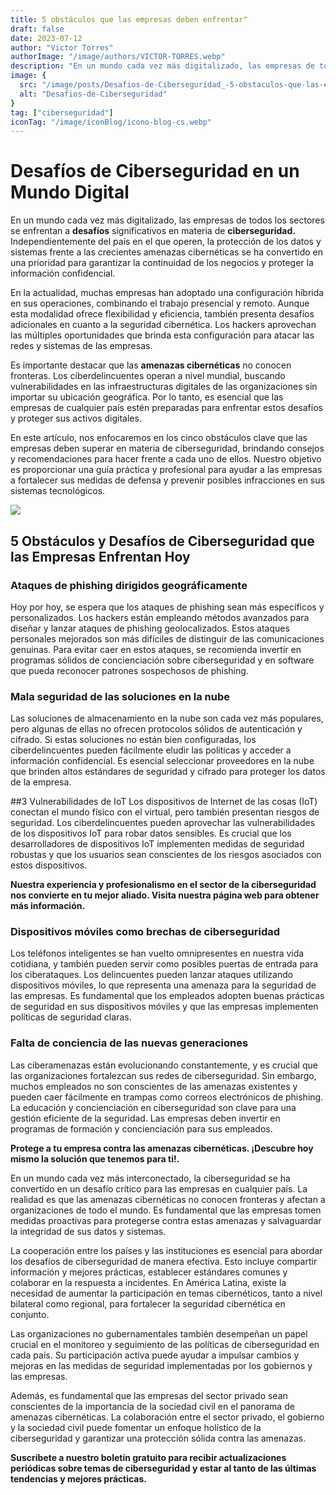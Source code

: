 ```yaml
---
title: 5 obstáculos que las empresas deben enfrentar"
draft: false
date: 2023-07-12
author: "Victor Torres"
authorImage: "/image/authors/VICTOR-TORRES.webp"
description: "En un mundo cada vez más digitalizado, las empresas de todos los sectores se enfrentan a desafíos significativos en materia de ciberseguridad. Independientemente del país en el que operen, la protección de los datos y sistemas frente a las crecientes amenazas cibernéticas se ha convertido en una prioridad para garantizar la continuidad de los negocios y proteger la información confidencial."
image: {
  src: "/image/posts/Desafios-de-Ciberseguridad_-5-obstaculos-que-las-empresas-deben-enfrentar.webp",
  alt: "Desafios-de-Ciberseguridad"
}
tag: ["ciberseguridad"]
iconTag: "/image/iconBlog/icono-blog-cs.webp"
---
```



# Desafíos de Ciberseguridad en un Mundo Digital

En un mundo cada vez más digitalizado, las empresas de todos los sectores se enfrentan a **desafíos** significativos en materia de **ciberseguridad.** Independientemente del país en el que operen, la protección de los datos y sistemas frente a las crecientes amenazas cibernéticas se ha convertido en una prioridad para garantizar la continuidad de los negocios y proteger la información confidencial.

En la actualidad, muchas empresas han adoptado una configuración híbrida en sus operaciones, combinando el trabajo presencial y remoto. Aunque esta modalidad ofrece flexibilidad y eficiencia, también presenta desafíos adicionales en cuanto a la seguridad cibernética. Los hackers aprovechan las múltiples oportunidades que brinda esta configuración para atacar las redes y sistemas de las empresas.

Es importante destacar que las **amenazas cibernéticas** no conocen fronteras. Los ciberdelincuentes operan a nivel mundial, buscando vulnerabilidades en las infraestructuras digitales de las organizaciones sin importar su ubicación geográfica. Por lo tanto, es esencial que las empresas de cualquier país estén preparadas para enfrentar estos desafíos y proteger sus activos digitales.

En este artículo, nos enfocaremos en los cinco obstáculos clave que las empresas deben superar en materia de ciberseguridad, brindando consejos y recomendaciones para hacer frente a cada uno de ellos. Nuestro objetivo es proporcionar una guía práctica y profesional para ayudar a las empresas a fortalecer sus medidas de defensa y prevenir posibles infracciones en sus sistemas tecnológicos.

![](/image/posts/Desafios-de-Ciberseguridad_-5-obstaculos-que-las-empresas-deben-enfrentar.webp)

## 5 Obstáculos y Desafíos de Ciberseguridad que las Empresas Enfrentan Hoy

### Ataques de phishing dirigidos geográficamente

Hoy por hoy, se espera que los ataques de phishing sean más específicos y personalizados. Los hackers están empleando métodos avanzados para diseñar y lanzar ataques de phishing geolocalizados. Estos ataques personales mejorados son más difíciles de distinguir de las comunicaciones genuinas. Para evitar caer en estos ataques, se recomienda invertir en programas sólidos de concienciación sobre ciberseguridad y en software que pueda reconocer patrones sospechosos de phishing.

### Mala seguridad de las soluciones en la nube
Las soluciones de almacenamiento en la nube son cada vez más populares, pero algunas de ellas no ofrecen protocolos sólidos de autenticación y cifrado. Si estas soluciones no están bien configuradas, los ciberdelincuentes pueden fácilmente eludir las políticas y acceder a información confidencial. Es esencial seleccionar proveedores en la nube que brinden altos estándares de seguridad y cifrado para proteger los datos de la empresa.

##3 Vulnerabilidades de IoT
Los dispositivos de Internet de las cosas (IoT) conectan el mundo físico con el virtual, pero también presentan riesgos de seguridad. Los ciberdelincuentes pueden aprovechar las vulnerabilidades de los dispositivos IoT para robar datos sensibles. Es crucial que los desarrolladores de dispositivos IoT implementen medidas de seguridad robustas y que los usuarios sean conscientes de los riesgos asociados con estos dispositivos.

**Nuestra experiencia y profesionalismo en el sector de la ciberseguridad nos convierte en tu mejor aliado. Visita nuestra página web para obtener más información.**

<Link text="¡descubre cómo!" href="/ciberseguridad"/>

### Dispositivos móviles como brechas de ciberseguridad

Los teléfonos inteligentes se han vuelto omnipresentes en nuestra vida cotidiana, y también pueden servir como posibles puertas de entrada para los ciberataques. Los delincuentes pueden lanzar ataques utilizando dispositivos móviles, lo que representa una amenaza para la seguridad de las empresas. Es fundamental que los empleados adopten buenas prácticas de seguridad en sus dispositivos móviles y que las empresas implementen políticas de seguridad claras.

### Falta de conciencia de las nuevas generaciones
Las ciberamenazas están evolucionando constantemente, y es crucial que las organizaciones fortalezcan sus redes de ciberseguridad. Sin embargo, muchos empleados no son conscientes de las amenazas existentes y pueden caer fácilmente en trampas como correos electrónicos de phishing. La educación y concienciación en ciberseguridad son clave para una gestión eficiente de la seguridad. Las empresas deben invertir en programas de formación y concienciación para sus empleados.

**Protege a tu empresa contra las amenazas cibernéticas. ¡Descubre hoy mismo la solución que tenemos para ti!.**

<Link text="¡Quiero saber cómo!" href="/ciberseguridad"/>

En un mundo cada vez más interconectado, la ciberseguridad se ha convertido en un desafío crítico para las empresas en cualquier país. La realidad es que las amenazas cibernéticas no conocen fronteras y afectan a organizaciones de todo el mundo. Es fundamental que las empresas tomen medidas proactivas para protegerse contra estas amenazas y salvaguardar la integridad de sus datos y sistemas.

La cooperación entre los países y las instituciones es esencial para abordar los desafíos de ciberseguridad de manera efectiva. Esto incluye compartir información y mejores prácticas, establecer estándares comunes y colaborar en la respuesta a incidentes. En América Latina, existe la necesidad de aumentar la participación en temas cibernéticos, tanto a nivel bilateral como regional, para fortalecer la seguridad cibernética en conjunto.

Las organizaciones no gubernamentales también desempeñan un papel crucial en el monitoreo y seguimiento de las políticas de ciberseguridad en cada país. Su participación activa puede ayudar a impulsar cambios y mejoras en las medidas de seguridad implementadas por los gobiernos y las empresas.

Además, es fundamental que las empresas del sector privado sean conscientes de la importancia de la sociedad civil en el panorama de amenazas cibernéticas. La colaboración entre el sector privado, el gobierno y la sociedad civil puede fomentar un enfoque holístico de la ciberseguridad y garantizar una protección sólida contra las amenazas.

**Suscríbete a nuestro boletín gratuito para recibir actualizaciones periódicas sobre temas de ciberseguridad y estar al tanto de las últimas tendencias y mejores prácticas.**